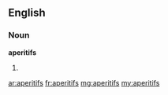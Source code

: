 ==English==

===Noun===
'''aperitifs'''

# {{plural of|[[aperitif]]}}

[[ar:aperitifs]]
[[fr:aperitifs]]
[[mg:aperitifs]]
[[my:aperitifs]]